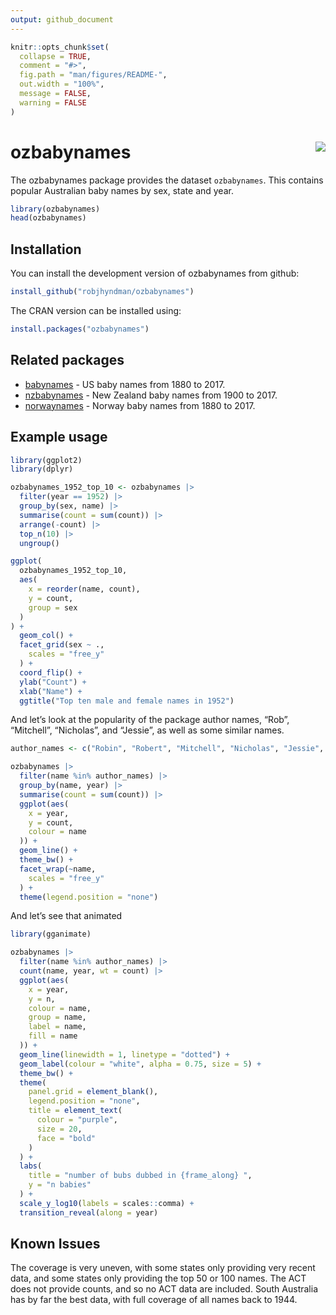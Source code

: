 ```yaml
---
output: github_document
---
```


<!-- README.md is generated from README.Rmd. Please edit that file -->

```r
knitr::opts_chunk$set(
  collapse = TRUE,
  comment = "#>",
  fig.path = "man/figures/README-",
  out.width = "100%",
  message = FALSE,
  warning = FALSE
)
```

# ozbabynames <img src="man/figures/logo.png" align="right" />

The ozbabynames package provides the dataset `ozbabynames`. This contains popular Australian baby names by sex, state and year. 

```r
library(ozbabynames)
head(ozbabynames)
```

## Installation

You can install the development version of ozbabynames from github:

```r
install_github("robjhyndman/ozbabynames")
```

The CRAN version can be installed using:

```r
install.packages("ozbabynames")
```

## Related packages

* [babynames](https://hadley.github.io/babynames/) - US baby names from 1880 to 2017.
* [nzbabynames](https://ekothe.github.io/nzbabynames/) - New Zealand baby names from 1900 to 2017.
* [norwaynames](https://github.com/ekothe/norwaynames) - Norway baby names from 1880 to 2017.

## Example usage

```r
library(ggplot2)
library(dplyr)

ozbabynames_1952_top_10 <- ozbabynames |>
  filter(year == 1952) |>
  group_by(sex, name) |>
  summarise(count = sum(count)) |>
  arrange(-count) |>
  top_n(10) |>
  ungroup()

ggplot(
  ozbabynames_1952_top_10,
  aes(
    x = reorder(name, count),
    y = count,
    group = sex
  )
) +
  geom_col() +
  facet_grid(sex ~ .,
    scales = "free_y"
  ) +
  coord_flip() +
  ylab("Count") +
  xlab("Name") +
  ggtitle("Top ten male and female names in 1952")
```

And let's look at the popularity of the package author names, "Rob", "Mitchell", "Nicholas", and "Jessie", as well as some similar names.

```r
author_names <- c("Robin", "Robert", "Mitchell", "Nicholas", "Jessie", "Jessica")

ozbabynames |>
  filter(name %in% author_names) |>
  group_by(name, year) |>
  summarise(count = sum(count)) |>
  ggplot(aes(
    x = year,
    y = count,
    colour = name
  )) +
  geom_line() +
  theme_bw() +
  facet_wrap(~name,
    scales = "free_y"
  ) +
  theme(legend.position = "none")
```

And let's see that animated

```r
library(gganimate)

ozbabynames |>
  filter(name %in% author_names) |>
  count(name, year, wt = count) |>
  ggplot(aes(
    x = year,
    y = n,
    colour = name,
    group = name,
    label = name,
    fill = name
  )) +
  geom_line(linewidth = 1, linetype = "dotted") +
  geom_label(colour = "white", alpha = 0.75, size = 5) +
  theme_bw() +
  theme(
    panel.grid = element_blank(),
    legend.position = "none",
    title = element_text(
      colour = "purple",
      size = 20,
      face = "bold"
    )
  ) +
  labs(
    title = "number of bubs dubbed in {frame_along} ",
    y = "n babies"
  ) +
  scale_y_log10(labels = scales::comma) +
  transition_reveal(along = year)
```


## Known Issues

The coverage is very uneven, with some states only providing very recent data, and some states only providing the top 50 or 100 names. The ACT does not provide counts, and so no ACT data are included. South Australia has by far the best data, with full coverage of all names back to 1944.
